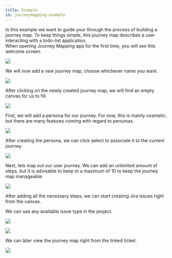```yaml
---
title: Example
id: journeymapping-example
---
```


In this example we want to guide your through the process of building a journey map. To keep things simple,
this journey map describes a user interacting with a todo-list application.
<br />
When opening Journey Mapping app for the first time, you will see this welcome screen.

<img
    src='/img/jm/JME1.png'
/>

We will now add a new journey map, choose whichever name you want.

<img
    src='/img/jm/JME2.png'
/>

After clicking on the newly created journey map, we will find an empty canvas for us to fill.

<img
    src='/img/jm/JME3.png'
/>

First, we will add a persona for our journey. For now, this is mainly cosmetic, but there are many features
coming with regard to personas.

<img
    src='/img/jm/JME4.png'
/>

After creating the persona, we can click select to associate it to the current journey.

<img
    src='/img/jm/JME5.png'
/>

Next, lets map out our user journey. We can add an unlimited amount of steps, but it is advisable to keep to a maximum of
10 to keep the journey map manageable.

<img
    src='/img/jm/JME6.png'
/>

After adding all the necessary steps, we can start creating Jira issues right from the canvas.

We can use any available issue type in the project.

<img
    src='/img/jm/JME7.png'
/>


<img
    src='/img/jm/JME8.png'
/>

We can later view the journey map right from the linked ticket.


<img
    src='/img/jm/JME9.png'
/>

